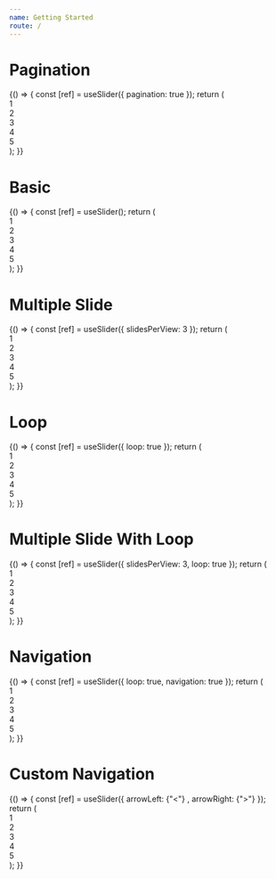 ```yaml
---
name: Getting Started
route: /
---
```



# Pagination

<Playground>
  {() => {
    const [ref] = useSlider({ pagination: true });
    return (
      <div ref={ref}>
        <div>1</div>
        <div>2</div>
        <div>3</div>
        <div>4</div>
        <div>5</div>
      </div>
    );
  }}
</Playground>

# Basic

<Playground>
  {() => {
    const [ref] = useSlider();
    return (
      <div ref={ref}>
        <div>1</div>
        <div>2</div>
        <div>3</div>
        <div>4</div>
        <div>5</div>
      </div>
    );
  }}
</Playground>

# Multiple Slide

<Playground>
  {() => {
    const [ref] = useSlider({ slidesPerView: 3 });
    return (
      <div ref={ref}>
        <div>1</div>
        <div>2</div>
        <div>3</div>
        <div>4</div>
        <div>5</div>
      </div>
    );
  }}
</Playground>

# Loop

<Playground>
  {() => {
    const [ref] = useSlider({
      loop: true
    });
    return (
      <div ref={ref}>
        <div>1</div>
        <div>2</div>
        <div>3</div>
        <div>4</div>
        <div>5</div>
      </div>
    );
  }}
</Playground>

# Multiple Slide With Loop

<Playground>
  {() => {
    const [ref] = useSlider({ slidesPerView: 3, loop: true });
    return (
      <div ref={ref}>
        <div>1</div>
        <div>2</div>
        <div>3</div>
        <div>4</div>
        <div>5</div>
      </div>
    );
  }}
</Playground>

# Navigation

<Playground>
  {() => {
    const [ref] = useSlider({ loop: true, navigation: true });
    return (
      <div ref={ref}>
        <div>1</div>
        <div>2</div>
        <div>3</div>
        <div>4</div>
        <div>5</div>
      </div>
    );
  }}
</Playground>

# Custom Navigation

<Playground>
  {() => {
    const [ref] = useSlider({
      arrowLeft: <span style={{ fontSize: "50px" }}> {"<"} </span>,
      arrowRight: <span style={{ fontSize: "50px" }}> {">"} </span>
    });
    return (
      <div ref={ref}>
        <div>1</div>
        <div>2</div>
        <div>3</div>
        <div>4</div>
        <div>5</div>
      </div>
    );
  }}
</Playground>

<!-- # AutoPlay with custom speed -->

<!-- <Playground> -->
<!--   {() => { -->
<!--     const [ref] = useSlider({ -->
<!--       autoPlay: true, -->
<!--       loop: true, -->
<!--       duration: 1000 -->
<!--     }); -->
<!--     return ( -->
<!--       <div ref={ref}> -->
<!--         <div>1</div> -->
<!--         <div>2</div> -->
<!--         <div>3</div> -->
<!--         <div>4</div> -->
<!--         <div>5</div> -->
<!--       </div> -->
<!--     ); -->
<!--   }} -->
<!-- </Playground> -->

<!-- # AutoPlay -->

<!-- <Playground> -->
<!--   {() => { -->
<!--     const [ref] = useSlider({ autoPlay: true, loop: true }); -->
<!--     return ( -->
<!--       <div ref={ref}> -->
<!--         <div>1</div> -->
<!--         <div>2</div> -->
<!--         <div>3</div> -->
<!--         <div>4</div> -->
<!--         <div>5</div> -->
<!--       </div> -->
<!--     ); -->
<!--   }} -->
<!-- </Playground> -->
